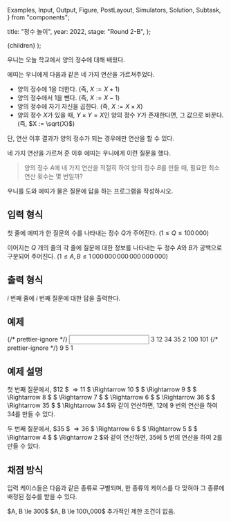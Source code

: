  Examples,
  Input,
  Output,
  Figure,
  PostLayout,
  Simulators,
  Solution,
  Subtask,
} from "components";

  title: "정수 놀이",
  year: 2022,
  stage: "Round 2-B",
};

  <PostLayout meta={meta}>{children}</PostLayout>
);

우니는 오늘 학교에서 양의 정수에 대해 배웠다.

에띠는 우니에게 다음과 같은 네 가지 연산을 가르쳐주었다.

- 양의 정수에 1을 더한다. (즉, $X := X+1$)
- 양의 정수에서 1을 뺀다. (즉, $X := X-1$)
- 양의 정수에 자기 자신을 곱한다. (즉, $X := X \times X$)
- 양의 정수 $X$가 있을 때, $Y \times Y = X$인 양의 정수 $Y$가 존재한다면, 그 값으로 바꾼다. (즉, $X := \sqrt{X}$)

단, 연산 이후 결과가 양의 정수가 되는 경우에만 연산을 할 수 있다.

네 가지 연산을 가르쳐 준 이후 에띠는 우니에게 이런 질문을 했다.

> 양의 정수 $A$에 네 가지 연산을 적절히 하여 양의 정수 $B$를 만들 때, 필요한 최소 연산 횟수는 몇 번일까?

우니를 도와 에띠가 물은 질문에 답을 하는 프로그램을 작성하시오.

## 입력 형식

첫 줄에 에띠가 한 질문의 수를 나타내는 정수 $Q$가 주어진다. $(1 \le Q \le 100\,000)$

이어지는 $Q$ 개의 줄의 각 줄에
질문에 대한 정보를 나타내는 두 정수 $A$와 $B$가 공백으로 구분되어 주어진다.
$(1 \le A, B \le 1\,000\,000\,000\,000\,000\,000)$

## 출력 형식

$i$ 번째 줄에 $i$ 번째 질문에 대한 답을 출력한다.

## 예제

<Examples>
  {/* prettier-ignore */}
  <Input>
3
12 34
35 2
100 101
  </Input>
  {/* prettier-ignore */}
  <Output>
9
5
1
  </Output>
</Examples>

## 예제 설명 

첫 번째 질문에서,
$12 $ $\Rightarrow 11$ $ \Rightarrow 10 $ $ \Rightarrow 9 $
$ \Rightarrow 8 $ $ \Rightarrow 7 $ $ \Rightarrow 6 $
$ \Rightarrow 36 $ $ \Rightarrow 35 $ $ \Rightarrow 34 $와
같이 연산하면, $12$에 $9$ 번의 연산을 하여 $34$를 만들 수 있다.

두 번째 질문에서,
$35 $ $\Rightarrow 36$ $ \Rightarrow 6 $ $ \Rightarrow 5 $
$ \Rightarrow 4 $ $ \Rightarrow 2 $와 같이 연산하면, $35$에 $5$ 번의 연산을 하여 $2$를 만들 수 있다.

## 채점 방식

입력 케이스들은 다음과 같은 종류로 구별되며,
한 종류의 케이스를 다 맞혀야 그 종류에 배정된 점수를 받을 수 있다.

<Subtask index={1} score={31}>
  $A, B \le 300$
</Subtask>
<Subtask index={2} score={41}>
  $A, B \le 100\,000$
</Subtask>
<Subtask index={3} score={28}>
  추가적인 제한 조건이 없음.
</Subtask>
